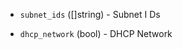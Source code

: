 <!-- Code generated from the comments of the RunConfig struct in builder/powervs/common/run_config.go; DO NOT EDIT MANUALLY -->

- `subnet_ids` ([]string) - Subnet I Ds

- `dhcp_network` (bool) - DHCP Network

<!-- End of code generated from the comments of the RunConfig struct in builder/powervs/common/run_config.go; -->
